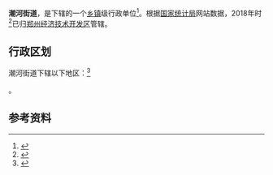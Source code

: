 {{中国乡级行政区
|景观照片文件名 = 
|景观照片描述 = 
|汉语拼音 = 
|其他语言 = 
|其他语言名称 = 
|旧称 = 
|地名出处 = 
|位置图文件名 = 
|位置图描述 = 
|自定义图片= 
|建置时间 = 
|政府驻地 = 
|毗邻 = 
|总面积 = 
|总人口 = 
|总人口年份 = 
|户籍人口 = 
|户籍人口年份 = 
|常住人口 = 
|常住人口年份 = 
|人口密度 = 
|GDP = 
|GDP年份 = 
|邮政编码 = 
|电话区号 = 371
|官方网站 = 
|网站名称 = 
|41/01/04/561/000}}

'''潮河街道'''，是{{PRC admin/fullname|41/01/04/561/000|3}}下辖的一个[[乡镇|乡镇]]级行政单位<ref>{{PRC admin/ref sgc|{{PRC admin/parent|41/01/04/561/000}}}}</ref>。根据[[国家统计局|国家统计局]]网站数据，2018年时<ref>{{Cite web |url=http://www.stats.gov.cn/tjsj/tjbz/tjyqhdmhcxhfdm/2018/41/01/71/410171561.html |title=经济开发区潮河街道 |accessdate=2019-03-17 |author= |date= |work= |publisher=国家统计局网站 |language=Zh-hans |archive-date=2020-06-03 |archive-url=https://web.archive.org/web/20200603044023/http://www.stats.gov.cn/tjsj/tjbz/tjyqhdmhcxhfdm/2018/41/01/71/410171561.html |dead-url=no }}</ref>已归[[郑州经济技术开发区|郑州经济技术开发区]]管辖。

== 行政区划 ==

潮河街道下辖以下地区：<ref>{{PRC admin/ref sgc|41/01/04/561/000}}</ref>

{{PRC admin/children|41/01/04/561/000}}。

== 参考资料 ==

{{reflist}}

{{PRC admin/navcat|41/01/04/561/000}}
{{河南行政区划小作品}}